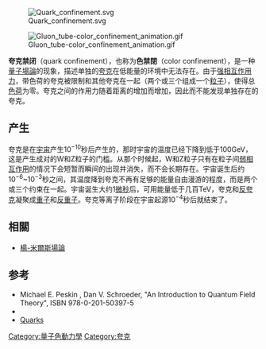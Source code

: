 {{expert|subject=物理}}
[[File:Quark_confinement.svg|right]]

[[File:Gluon_tube-color_confinement_animation.gif|right]]

'''夸克禁闭'''（quark confinement），也称为'''色禁閉'''（color confinement），是一种[[量子場論|量子場論]]的现象，描述单独的[[夸克|夸克]]在低能量的环境中无法存在。由于[[强相互作用力|强相互作用力]]，带色荷的夸克被限制和其他夸克在一起（两个或三个组成一个[[粒子|粒子]]），使得总[[色荷|色荷]]为零。夸克之间的作用力随着距离的增加而增加，因此而不能发现单独存在的夸克。

== 产生 ==
夸克是在[[宇宙|宇宙]]产生10<sup>−10</sup>秒后产生的，那时宇宙的温度已经下降到低于100GeV，这是产生成对的W和Z粒子的门槛。从那个时候起，W和Z粒子只有在粒子间[[弱相互作用|弱相互作用]]的情况下会短暂而瞬间的出现并消失，而不会长期存在。宇宙诞生后约10<sup>−6</sup>~10<sup>−3</sup>秒之间，其温度降到夸克不再有足够的能量自由漫游的程度，而是两个或三个约束在一起。宇宙诞生大约1[[微秒|微秒]]后，可用能量低于几百TeV，夸克和[[反夸克|反夸克]]凝聚成[[重子|重子]]和[[反重子|反重子]]。夸克等离子阶段在宇宙起源10<sup>−4</sup>秒后就结束了。

== 相關 ==

* [[楊-米爾斯場論|楊-米爾斯場論]]

== 参考 ==
{{reflist}}
* Michael E. Peskin , Dan V. Schroeder, "An Introduction to Quantum Field Theory", ISBN 978-0-201-50397-5
* {{Cite book | author = V. Barger, R. Phillips | year = 1997 | title = Collider Physics | publisher = [[Addison–Wesley|Addison–Wesley]] | isbn = 0-201-14945-1 }}
*[http://hyperphysics.phy-astr.gsu.edu/hbase/particles/quark.html Quarks]{{Wayback|url=http://hyperphysics.phy-astr.gsu.edu/hbase/particles/quark.html |date=20150905155121 }}

{{粒子物理學小作品}}
{{DEFAULTSORT:K}}
[[Category:量子色動力學|Category:量子色動力學]]
[[Category:夸克|Category:夸克]]